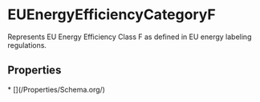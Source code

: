   
# EUEnergyEfficiencyCategoryF

Represents EU Energy Efficiency Class F as defined in EU energy labeling regulations.

## Properties

<Grid>
* [](/Properties/Schema.org/)
</Grid>

